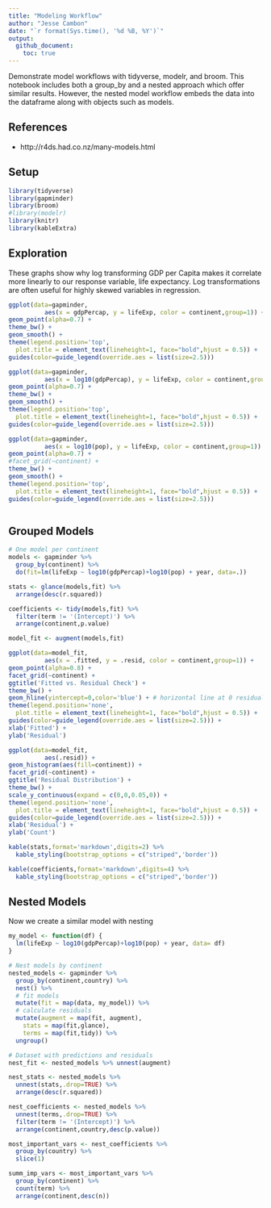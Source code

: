 ```yaml
---
title: "Modeling Workflow"
author: "Jesse Cambon"
date: "`r format(Sys.time(), '%d %B, %Y')`"
output:
  github_document:
    toc: true
---
```


Demonstrate model workflows with tidyverse, modelr, and broom. This notebook includes both a group_by and a nested approach which offer similar results. However, the nested model workflow embeds the data into the dataframe along with objects such as models. 

## References
* http://r4ds.had.co.nz/many-models.html 

## Setup

```r
library(tidyverse)
library(gapminder)
library(broom)
#library(modelr)
library(knitr)
library(kableExtra)
```

## Exploration

These graphs show why log transforming GDP per Capita makes it correlate more linearly to our response variable, life expectancy. Log transformations are often useful for highly skewed variables in regression.

```r
ggplot(data=gapminder,
          aes(x = gdpPercap, y = lifeExp, color = continent,group=1)) +
geom_point(alpha=0.7) +
theme_bw() +
geom_smooth() +
theme(legend.position='top',
  plot.title = element_text(lineheight=1, face="bold",hjust = 0.5)) + 
guides(color=guide_legend(override.aes = list(size=2.5))) 

ggplot(data=gapminder,
          aes(x = log10(gdpPercap), y = lifeExp, color = continent,group=1)) +
geom_point(alpha=0.7) +
theme_bw() +
geom_smooth() +
theme(legend.position='top',
  plot.title = element_text(lineheight=1, face="bold",hjust = 0.5)) + 
guides(color=guide_legend(override.aes = list(size=2.5))) 

ggplot(data=gapminder,
          aes(x = log10(pop), y = lifeExp, color = continent,group=1)) +
geom_point(alpha=0.7) +
#facet_grid(~continent) +
theme_bw() +
geom_smooth() +
theme(legend.position='top',
  plot.title = element_text(lineheight=1, face="bold",hjust = 0.5)) + 
guides(color=guide_legend(override.aes = list(size=2.5))) 



```

## Grouped Models

```r

# One model per continent
models <- gapminder %>%
  group_by(continent) %>%
  do(fit=lm(lifeExp ~ log10(gdpPercap)+log10(pop) + year, data=.)) 

stats <- glance(models,fit) %>%
  arrange(desc(r.squared))

coefficients <- tidy(models,fit) %>%
  filter(term != '(Intercept)') %>%
  arrange(continent,p.value)

model_fit <- augment(models,fit)
```


```r
ggplot(data=model_fit,
          aes(x = .fitted, y = .resid, color = continent,group=1)) +
geom_point(alpha=0.8) +
facet_grid(~continent) +
ggtitle('Fitted vs. Residual Check') +
theme_bw() +
geom_hline(yintercept=0,color='blue') + # horizontal line at 0 residual
theme(legend.position='none',
  plot.title = element_text(lineheight=1, face="bold",hjust = 0.5)) + 
guides(color=guide_legend(override.aes = list(size=2.5))) +
xlab('Fitted') +
ylab('Residual')

ggplot(data=model_fit,
          aes(.resid)) +
geom_histogram(aes(fill=continent)) +
facet_grid(~continent) +
ggtitle('Residual Distribution') +
theme_bw() +
scale_y_continuous(expand = c(0,0,0.05,0)) + 
theme(legend.position='none',
  plot.title = element_text(lineheight=1, face="bold",hjust = 0.5)) + 
guides(color=guide_legend(override.aes = list(size=2.5))) +
xlab('Residual') +
ylab('Count')
```

```r
kable(stats,format='markdown',digits=2) %>%
  kable_styling(bootstrap_options = c("striped",'border'))

kable(coefficients,format='markdown',digits=4) %>%
  kable_styling(bootstrap_options = c("striped",'border'))
```

## Nested Models

Now we create a similar model with nesting

```r
my_model <- function(df) {
  lm(lifeExp ~ log10(gdpPercap)+log10(pop) + year, data= df)
}

# Nest models by continent 
nested_models <- gapminder %>% 
  group_by(continent,country) %>% 
  nest() %>%
  # fit models
  mutate(fit = map(data, my_model)) %>%
  # calculate residuals
  mutate(augment = map(fit, augment),
    stats = map(fit,glance),
    terms = map(fit,tidy)) %>%
  ungroup()

# Dataset with predictions and residuals
nest_fit <- nested_models %>% unnest(augment)

nest_stats <- nested_models %>%
  unnest(stats,.drop=TRUE) %>%
  arrange(desc(r.squared)) 

nest_coefficients <- nested_models %>%
  unnest(terms,.drop=TRUE) %>%
  filter(term != '(Intercept)') %>%
  arrange(continent,country,desc(p.value))

most_important_vars <- nest_coefficients %>%
  group_by(country) %>% 
  slice(1)

summ_imp_vars <- most_important_vars %>%
  group_by(continent) %>%
  count(term) %>%
  arrange(continent,desc(n))
```


